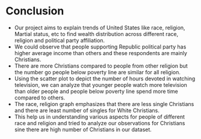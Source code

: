 # Conclusion
* Our project aims to explain trends of United States like race, religion, Martial status, etc to find wealth distribution across different race, religion and political party affiliation.
* We could observe that people supporting Republic political party has higher average income than others and these respondents are mainly Christians. 
* There are more Christians compared to people from other religion but the number go people below poverty line are similar for all religion. 
* Using the scatter plot to depict the number of hours devoted in watching television, we can analyze that younger people watch more television than older people and people below poverty line spend more time compared to others.
* The race, religion graph emphasizes that there are less single Christians and there are least number of singles for White Christians. 
* This help us in understanding various aspects for people of different race and religion and tried to analyze our observations for Christians sine there are high number of Christians in our dataset.
